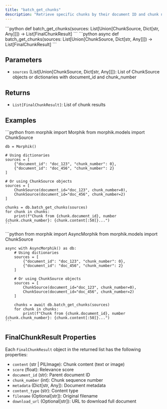 ```yaml
---
title: "batch_get_chunks"
description: "Retrieve specific chunks by their document ID and chunk number"
---
```


<Tabs>
  <Tab title="Sync">
    ```python
    def batch_get_chunks(sources: List[Union[ChunkSource, Dict[str, Any]]]) -> List[FinalChunkResult]
    ```
  </Tab>
  <Tab title="Async">
    ```python
    async def batch_get_chunks(sources: List[Union[ChunkSource, Dict[str, Any]]]) -> List[FinalChunkResult]
    ```
  </Tab>
</Tabs>

## Parameters

- `sources` (List[Union[ChunkSource, Dict[str, Any]]]): List of ChunkSource objects or dictionaries with document_id and chunk_number

## Returns

- `List[FinalChunkResult]`: List of chunk results

## Examples

<Tabs>
  <Tab title="Sync">
    ```python
    from morphik import Morphik
    from morphik.models import ChunkSource
    
    db = Morphik()
    
    # Using dictionaries
    sources = [
        {"document_id": "doc_123", "chunk_number": 0},
        {"document_id": "doc_456", "chunk_number": 2}
    ]
    
    # Or using ChunkSource objects
    sources = [
        ChunkSource(document_id="doc_123", chunk_number=0),
        ChunkSource(document_id="doc_456", chunk_number=2)
    ]
    
    chunks = db.batch_get_chunks(sources)
    for chunk in chunks:
        print(f"Chunk from {chunk.document_id}, number {chunk.chunk_number}: {chunk.content[:50]}...")
    ```
  </Tab>
  <Tab title="Async">
    ```python
    from morphik import AsyncMorphik
    from morphik.models import ChunkSource
    
    async with AsyncMorphik() as db:
        # Using dictionaries
        sources = [
            {"document_id": "doc_123", "chunk_number": 0},
            {"document_id": "doc_456", "chunk_number": 2}
        ]
        
        # Or using ChunkSource objects
        sources = [
            ChunkSource(document_id="doc_123", chunk_number=0),
            ChunkSource(document_id="doc_456", chunk_number=2)
        ]
        
        chunks = await db.batch_get_chunks(sources)
        for chunk in chunks:
            print(f"Chunk from {chunk.document_id}, number {chunk.chunk_number}: {chunk.content[:50]}...")
    ```
  </Tab>
</Tabs>

## FinalChunkResult Properties

Each `FinalChunkResult` object in the returned list has the following properties:

- `content` (str | PILImage): Chunk content (text or image)
- `score` (float): Relevance score
- `document_id` (str): Parent document ID
- `chunk_number` (int): Chunk sequence number
- `metadata` (Dict[str, Any]): Document metadata
- `content_type` (str): Content type
- `filename` (Optional[str]): Original filename
- `download_url` (Optional[str]): URL to download full document 